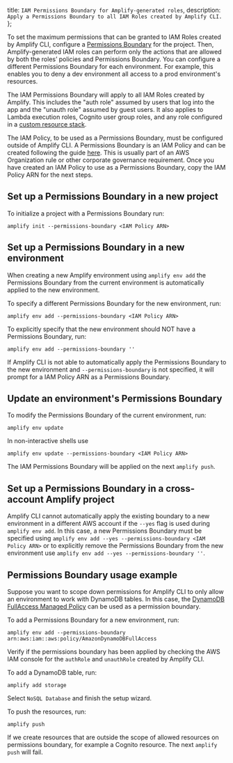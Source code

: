   title: `IAM Permissions Boundary for Amplify-generated roles`,
  description: `Apply a Permissions Boundary to all IAM Roles created by Amplify CLI.`
};

To set the maximum permissions that can be granted to IAM Roles created by Amplify CLI, configure a [Permissions Boundary](https://docs.aws.amazon.com/IAM/latest/UserGuide/access_policies_boundaries.html) for the project. Then, Amplify-generated IAM roles can perform only the actions that are allowed by both the roles’ policies and Permissions Boundary. You can configure a different Permissions Boundary for each environment. For example, this enables you to deny a dev environment all access to a prod environment's resources.

The IAM Permissions Boundary will apply to all IAM Roles created by Amplify. This includes the "auth role" assumed by users that log into the app and the "unauth role" assumed by guest users. It also applies to Lambda execution roles, Cognito user group roles, and any role configured in a [custom resource stack](/cli/usage/customcf).

The IAM Policy, to be used as a Permissions Boundary, must be configured outside of Amplify CLI. A Permissions Boundary is an IAM Policy and can be created following the guide [here](https://docs.aws.amazon.com/IAM/latest/UserGuide/access_policies_create-console.html). This is usually part of an AWS Organization rule or other corporate governance requirement. Once you have created an IAM Policy to use as a Permissions Boundary, copy the IAM Policy ARN for the next steps.

## Set up a Permissions Boundary in a new project

To initialize a project with a Permissions Boundary run:

```
amplify init --permissions-boundary <IAM Policy ARN>
```

## Set up a Permissions Boundary in a new environment

When creating a new Amplify environment using `amplify env add` the Permissions Boundary from the current environment is automatically applied to the new environment.

To specify a different Permissions Boundary for the new environment, run:

```
amplify env add --permissions-boundary <IAM Policy ARN>
```

To explicitly specify that the new environment should NOT have a Permissions Boundary, run:

```
amplify env add --permissions-boundary ''
```

If Amplify CLI is not able to automatically apply the Permissions Boundary to the new environment and `--permissions-boundary` is not specified, it will prompt for a IAM Policy ARN as a Permissions Boundary.

## Update an environment's Permissions Boundary

To modify the Permissions Boundary of the current environment, run:

```
amplify env update
```

In non-interactive shells use

```
amplify env update --permissions-boundary <IAM Policy ARN>
```

The IAM Permissions Boundary will be applied on the next `amplify push`.

## Set up a Permissions Boundary in a cross-account Amplify project

Amplify CLI cannot automatically apply the existing boundary to a new environment in a different AWS account if the `--yes` flag is used during `amplify env add`. In this case, a new Permissions Boundary must be specified using `amplify env add --yes --permissions-boundary <IAM Policy ARN>` or to explicitly remove the Permissions Boundary from the new environment use `amplify env add --yes --permissions-boundary ''`.

## Permissions Boundary usage example

Suppose you want to scope down permissions for Amplify CLI to only allow an environment to work with DynamoDB tables. In this case, the [DynamoDB FullAccess Managed Policy](https://us-east-1.console.aws.amazon.com/iam/home#/policies/arn:aws:iam::aws:policy/AmazonDynamoDBFullAccess$serviceLevelSummary?section=permissions) can be used as a permission boundary.

To add a Permissions Boundary for a new environment, run:

```
amplify env add --permissions-boundary arn:aws:iam::aws:policy/AmazonDynamoDBFullAccess
```

Verify if the permissions boundary has been applied by checking the AWS IAM console for the `authRole` and `unauthRole` created by Amplify CLI.

To add a DynamoDB table, run:

```
amplify add storage
```

Select `NoSQL Database` and finish the setup wizard.

To push the resources, run:

```
amplify push
```

If we create resources that are outside the scope of allowed resources on permissions boundary, for example a Cognito resource. The next `amplify push` will fail.
